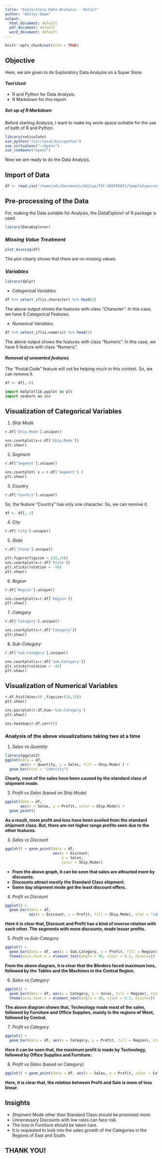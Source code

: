 ```yaml
---
title: "Exploratory Data Analysis - Retail"
author: "Aditya Dawn"
output:
  html_document: default
  pdf_document: default
  word_document: default
---
```


```r
knitr::opts_chunk$set(echo = TRUE)
```

## **Objective**  
Here, we are given to do Exploratory Data Analysis on a Super Store.  

#### *Tool Used*  
* R and Python for Data Analysis.  
* R Markdown for this report.    

##### Set-up of R Markdown  
Before starting Analysis, I want to make my work-space suitable for the use of both of R and Python.  
```r
library(reticulate)
use_python("/usr/local/bin/python")
use_virtualenv("~/myenv")
use_condaenv("myenv")
```

Now we are ready to do the Data Analysis.  

## **Import of Data**  
```r
df <- read.csv("/home/adi/Documents/Aditya/TSF-GRIPFEB21/SampleSuperstore.csv", header = TRUE)
```  
## **Pre-processing of the Data**  
For, making the Data suitable for Analysis, the $DataExplorer$ of R package is used.  
```r
library(DataExplorer)
```

### *Missing Value Treatment*  
```r
plot_missing(df)
```
The plot clearly shows that there are no missing values.  

### *Variables*  
```r
library(dplyr)
```

* *Categorical Variables*  

```r
df %>% select_if(is.character) %>% head(2)
```
The above output shows the features with class "Character". In this case, we have 8 Categorical Features.  

* *Numerical Variables*  
```r
df %>% select_if(is.numeric) %>% head(2)
```
The above output shows the features with class "Numeric". In this case, we have 5 feature with class "Numeric".  

#### *Removal of unwanted features*  
The "Postal.Code" feature will not be helping much in this context. So, we can remove it.  
```r
df <- df[,-6]
```



```python
import matplotlib.pyplot as plt
import seaborn as sns
```

## **Visualization of Categorical Variables**  
1. *Ship Mode*  

```python
r.df['Ship.Mode'].unique()
```
```python
sns.countplot(x=r.df['Ship.Mode'])
plt.show()
```


2. *Segment*  

```python
r.df['Segment'].unique()
```

```python
sns.countplot( x = r.df['Segment'] )
plt.show()
```


3. *Country*  
```python
r.df['Country'].unique()
```
So, the feature "Country" has only one character. So, we can remove it.  
```r
df <- df[,-3]
```

4. *City*  
```python
r.df['City'].unique()
```

5. *State*  

```python
r.df['State'].unique()
```
```python
plt.figure(figsize = (10,10))
sns.countplot(x=r.df['State'])
plt.xticks(rotation = -90)
plt.show()
```

6. *Region*  

```python
r.df['Region'].unique()
```
```python
sns.countplot(x=r.df['Region'])
plt.show()
```

7. *Category*  
```python
r.df['Category'].unique()
```
```python
sns.countplot(x=r.df['Category'])
plt.show()
```

8. *Sub-Category*  
```python
r.df['Sub.Category'].unique()
```
```python
sns.countplot(x=r.df['Sub.Category'])
plt.xticks(rotation = -45)
plt.show()
```

## **Visualization of Numerical Variables**  

```python
r.df.hist(bins=50 ,figsize=(20,15))
plt.show()
```


```python
sns.pairplot(r.df,hue='Sub.Category')
plt.show()
```



```python
sns.heatmap(r.df.corr())
```

### **Analysis of the above visualizations taking two at a time**  
1. *Sales vs Quantity*  
```r
library(ggplot2)
ggplot(data = df, 
       aes(x = Quantity, y = Sales, fill = Ship.Mode) ) +
  geom_bar(stat = "identity") 
```
**Clearly, most of the sales have been caused by the standard class of shipment mode.**  

2. *Profit vs Sales* (based on Ship Mode)  
```r
ggplot(data = df, 
       aes(x = Sales, y = Profit, color = Ship.Mode)) + 
  geom_point()
```
**As a result, more profit and loss have been availed from the standard shipment class. But, there are not higher range profits seen due to the other features.**  

3. *Sales vs Discount*  
```r
ggplot() + geom_point(data = df, 
                      aes(x = Discount, 
                          y = Sales, 
                          color = Ship.Mode)) 
```

* **From the above graph, it can be seen that sales are attracted more by discounts.**  
* **Discounts attract mostly the Standard Class shipment.**  
* **Same day shipment mode get the least discount offers.**  

4. *Profit vs Discount*  

```r
ggplot() + 
  geom_bar(data = df, 
           aes(x = Discount, y = Profit, fill = Ship.Mode), stat = "identity") 
```
**Here it is clear that, Discount and Profit has a kind of inverse relation with each other. The segments with more discounts, made lesser profits.**  

5. *Profit vs Sub-Category*  
```r
ggplot() + 
  geom_bar(data = df, aes(x = Sub.Category, y = Profit, fill = Region), stat = "identity") + 
  theme(axis.text.x = element_text(angle = 90, vjust = 0.5, hjust=1))
```
**From the above diagram, it is clear that the Blinders faced maximum loss, followed by the Tables and the Machines in the Central Region.**  

6. *Sales vs Category*  
```r
ggplot() + 
  geom_bar(data = df, aes(x = Category, y = Sales, fill = Region), stat = "identity") +       
  theme(axis.text.x = element_text(angle = 90, vjust = 0.5, hjust=1))
```
**The above diagram shows that, Technology made most of the sales, followed by Furniture and Office Supplies, mainly in the regions of West, followed by Central.**  

7. *Profit vs Category*  

```r
ggplot() + 
  geom_bar(data = df, aes(x = Category, y = Profit, fill = Region), stat = "identity") +      theme(axis.text.x = element_text(angle = 90, vjust = 0.5, hjust=1))
```
**Here it can be seen that, the maximum profit is made by Technology, followed by Office Supplies and Furniture.**  

8. *Profit vs Sales* (based on Category)  
```r
ggplot() + geom_point(data = df, aes(x = Sales, y = Profit, color = Category)) 
```
**Here, it is clear that, the relation between Profit and Sale is more of less linear.**  



## **Insights**   
* Shipment Mode other than Standard Class should be promoted more.  
* Unnecessary Discounts with low rates can face risk.  
* The loss in Furniture should be taken care.  
* It is requested to look into the sales growth of the Categories in the Regions of East and South.  
  
  
## THANK YOU!  